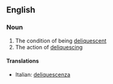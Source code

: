 ==English==

===Noun===
{{en-noun|-}}

# The condition of being [[deliquescent]]
# The action of [[deliquesce|deliquescing]]

====Translations====
{{top}}
*Italian: [[deliquescenza]] {{f}}
{{mid}}

{{bottom}}